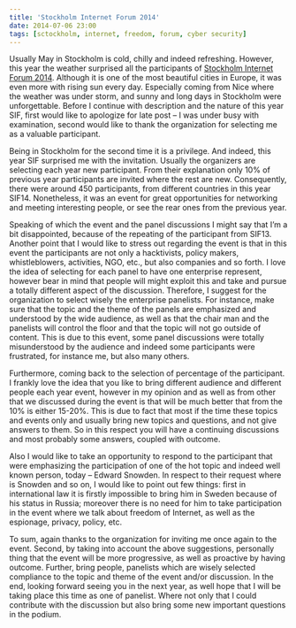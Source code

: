 ```yaml
---
title: 'Stockholm Internet Forum 2014'
date: 2014-07-06 23:00
tags: [sctockholm, internet, freedom, forum, cyber security]
---
```


Usually May in Stockholm is cold, chilly and indeed refreshing. However,
this year the weather surprised all the participants of [Stockholm
Internet Forum
2014](https://www.stockholminternetforum.se/ 'Stockholm Internet Forum 2014').
Although it is one of the most beautiful cities in Europe, it was even
more with rising sun every day. Especially coming from Nice where the
weather was under storm, and sunny and long days in Stockholm were
unforgettable. Before I continue with description and the nature of this
year SIF, first would like to apologize for late post – I was under busy
with examination, second would like to thank the organization for
selecting me as a valuable participant.

Being in Stockholm for the second time it is a privilege. And indeed,
this year SIF surprised me with the invitation. Usually the organizers
are selecting each year new participant. From their explanation only 10%
of previous year participants are invited where the rest are new.
Consequently, there were around 450 participants, from different
countries in this year SIF14. Nonetheless, it was an event for great
opportunities for networking and meeting interesting people, or see the
rear ones from the previous year.

Speaking of which the event and the panel discussions I might say that
I’m a bit disappointed, because of the repeating of the participant from
SIF13. Another point that I would like to stress out regarding the event
is that in this event the participants are not only a hacktivists,
policy makers, whistleblowers, activities, NGO, etc., but also companies
and so forth. I love the idea of selecting for each panel to have one
enterprise represent, however bear in mind that people will might
exploit this and take and pursue a totally different aspect of the
discussion. Therefore, I suggest for the organization to select wisely
the enterprise panelists. For instance, make sure that the topic and the
theme of the panels are emphasized and understood by the wide audience,
as well as that the chair man and the panelists will control the floor
and that the topic will not go outside of content. This is due to this
event, some panel discussions were totally misunderstood by the audience
and indeed some participants were frustrated, for instance me, but also
many others.

Furthermore, coming back to the selection of percentage of the
participant. I frankly love the idea that you like to bring different
audience and different people each year event, however in my opinion and
as well as from other that we discussed during the event is that will be
much better that from the 10% is either 15-20%. This is due to fact that
most if the time these topics and events only and usually bring new
topics and questions, and not give answers to them. So in this respect
you will have a continuing discussions and most probably some answers,
coupled with outcome.

Also I would like to take an opportunity to respond to the participant
that were emphasizing the participation of one of the hot topic and
indeed well known person, today – Edward Snowden. In respect to their
request where is Snowden and so on, I would like to point out few
things: first in international law it is firstly impossible to bring him
in Sweden because of his status in Russia; moreover there is no need for
him to take participation in the event where we talk about freedom of
Internet, as well as the espionage, privacy, policy, etc.

To sum, again thanks to the organization for inviting me once again to
the event. Second, by taking into account the above suggestions,
personally thing that the event will be more progressive, as well as
proactive by having outcome. Further, bring people, panelists which are
wisely selected compliance to the topic and theme of the event and/or
discussion. In the end, looking forward seeing you in the next year, as
well hope that I will be taking place this time as one of panelist.
Where not only that I could contribute with the discussion but also
bring some new important questions in the podium.
